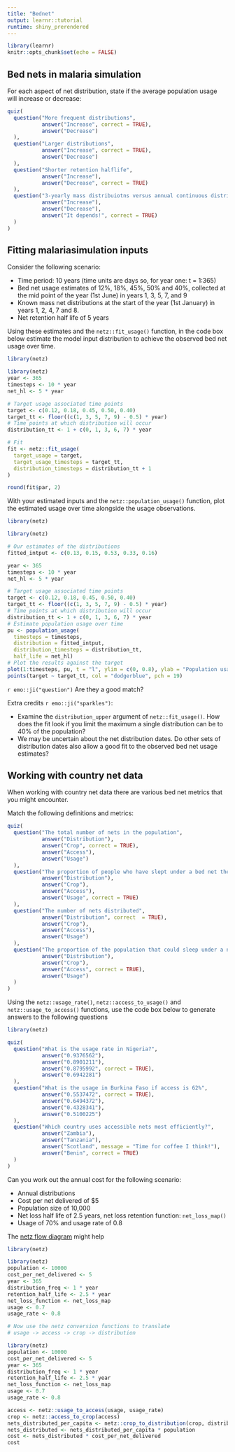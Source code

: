 ```yaml
---
title: "Bednet"
output: learnr::tutorial
runtime: shiny_prerendered
---
```


```r
library(learnr)
knitr::opts_chunk$set(echo = FALSE)
```

## Bed nets in malaria simulation

For each aspect of net distribution, state if the average population usage will increase or decrease:

```r
quiz(
  question("More frequent distributions",
           answer("Increase", correct = TRUE),
           answer("Decrease")
  ),
  question("Larger distributions",
           answer("Increase", correct = TRUE),
           answer("Decrease")
  ),
  question("Shorter retention halflife",
           answer("Increase"),
           answer("Decrease", correct = TRUE)
  ),
  question("3-yearly mass distribuiotns versus annual continuous distribution",
           answer("Increase"),
           answer("Decrease"),
           answer("It depends!", correct = TRUE)
  )
)
```

## Fitting malariasimulation inputs

Consider the following scenario:

-   Time period: 10 years (time units are days so, for year one: t = 1:365)
-   Bed net usage estimates of 12%, 18%, 45%, 50% and 40%, collected at the mid point of the year (1st June) in years 1, 3, 5, 7, and 9
-   Known mass net distributions at the start of the year (1st January) in years 1, 2, 4, 7 and 8.
-   Net retention half life of 5 years

Using these estimates and the `netz::fit_usage()` function, in the code box below estimate the model input distribution to achieve the observed bed net usage over time.

```r
library(netz)

```

```r
library(netz)
year <- 365
timesteps <- 10 * year
net_hl <- 5 * year

# Target usage associated time points
target <- c(0.12, 0.18, 0.45, 0.50, 0.40)
target_tt <- floor((c(1, 3, 5, 7, 9) - 0.5) * year)
# Time points at which distribution will occur
distribution_tt <- 1 + c(0, 1, 3, 6, 7) * year

# Fit
fit <- netz::fit_usage(
  target_usage = target,
  target_usage_timesteps = target_tt,
  distribution_timesteps = distribution_tt + 1
)

round(fit$par, 2)
```

With your estimated inputs and the `netz::population_usage()` function, plot the estimated usage over time alongside the usage observations.

```r
library(netz)

```

```r
library(netz)

# Our estimates of the distributions
fitted_intput <- c(0.13, 0.15, 0.53, 0.33, 0.16)

year <- 365
timesteps <- 10 * year
net_hl <- 5 * year

# Target usage associated time points
target <- c(0.12, 0.18, 0.45, 0.50, 0.40)
target_tt <- floor((c(1, 3, 5, 7, 9) - 0.5) * year)
# Time points at which distribution will occur
distribution_tt <- 1 + c(0, 1, 3, 6, 7) * year
# Estimate population usage over time
pu <- population_usage(
  timesteps = timesteps,
  distribution = fitted_intput,
  distribution_timesteps = distribution_tt,
  half_life = net_hl)
# Plot the results against the target
plot(1:timesteps, pu, t = "l", ylim = c(0, 0.8), ylab = "Population usage", xlab = "Time")
points(target ~ target_tt, col = "dodgerblue", pch = 19)
```

`r emo::ji("question")` Are they a good match?

Extra credits `r emo::ji("sparkles")`:

-   Examine the `distribution_upper` argument of `netz::fit_usage()`. How does the fit look if you limit the maximum a single distribution can be to 40% of the population?
-   We may be uncertain about the net distribution dates. Do other sets of distribution dates also allow a good fit to the observed bed net usage estimates?

## Working with country net data

When working with country net data there are various bed net metrics that you might encounter.

Match the following definitions and metrics:

```r
quiz(
  question("The total number of nets in the population",
           answer("Distribution"),
           answer("Crop", correct = TRUE),
           answer("Access"),
           answer("Usage")
  ),
  question("The proportion of people who have slept under a bed net the previous night",
           answer("Distribution"),
           answer("Crop"),
           answer("Access"),
           answer("Usage", correct = TRUE)
  ),
  question("The number of nets distributed",
           answer("Distribution", correct  = TRUE),
           answer("Crop"),
           answer("Access"),
           answer("Usage")
  ),
  question("The proportion of the population that could sleep under a net",
           answer("Distribution"),
           answer("Crop"),
           answer("Access", correct = TRUE),
           answer("Usage")
  )
)
```

Using the `netz::usage_rate()`, `netz::access_to_usage()` and `netz::usage_to_access()` functions, use the code box below to generate answers to the following questions

```r
library(netz)

```

```r
quiz(
  question("What is the usage rate in Nigeria?",
           answer("0.9376562"),
           answer("0.8901211"),
           answer("0.8795992", correct = TRUE),
           answer("0.6942281")
  ),
  question("What is the usage in Burkina Faso if access is 62%",
           answer("0.5537472", correct = TRUE),
           answer("0.6494372"),
           answer("0.4328341"),
           answer("0.5100225")
  ),
  question("Which country uses accessible nets most efficiently?",
           answer("Zambia"),
           answer("Tanzania"),
           answer("Scotland", message = "Time for coffee I think!"),
           answer("Benin", correct = TRUE)
  )
)
```

Can you work out the annual cost for the following scenario:

-   Annual distributions
-   Cost per net delivered of \$5
-   Population size of 10,000
-   Net loss half life of 2.5 years, net loss retention function: `net_loss_map()`
-   Usage of 70% and usage rate of 0.8

The [netz flow diagram](https://mrc-ide.github.io/netz/) might help

```r
library(netz)

```

```r
library(netz)
population <- 10000
cost_per_net_delivered <- 5
year <- 365
distribution_freq <- 1 * year
retention_half_life <- 2.5 * year
net_loss_function <- net_loss_map
usage <- 0.7
usage_rate <- 0.8

# Now use the netz conversion functions to translate
# usage -> access -> crop -> distribution
```

```r
library(netz)
population <- 10000
cost_per_net_delivered <- 5
year <- 365
distribution_freq <- 1 * year
retention_half_life <- 2.5 * year
net_loss_function <- net_loss_map
usage <- 0.7
usage_rate <- 0.8

access <- netz::usage_to_access(usage, usage_rate)
crop <- netz::access_to_crop(access)
nets_distributed_per_capita <- netz::crop_to_distribution(crop, distribution_freq, retention_half_life, net_loss_function)
nets_distributed <- nets_distributed_per_capita * population
cost <- nets_distributed * cost_per_net_delivered
cost
```
